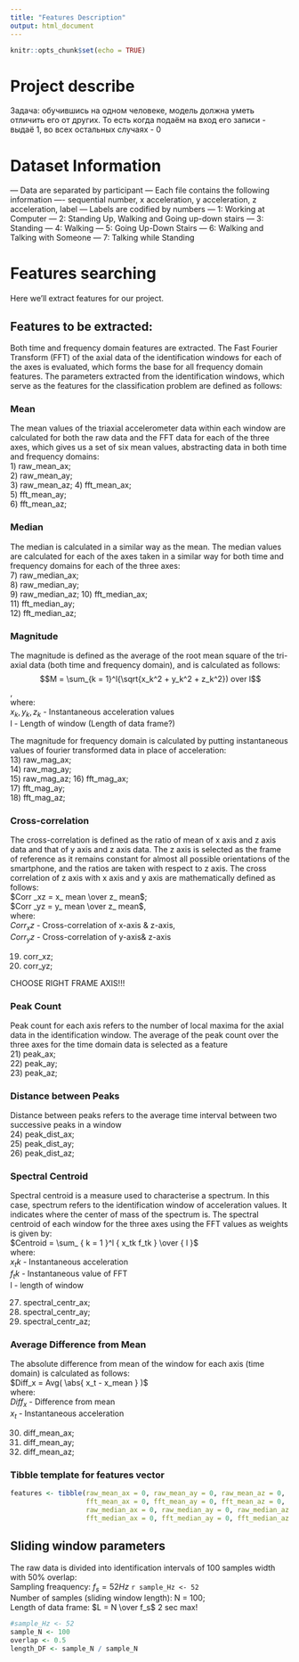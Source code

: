 ```yaml
---
title: "Features Description"
output: html_document
---
```


```r
knitr::opts_chunk$set(echo = TRUE)
```

# Project describe

Задача: обучившись на одном человеке, модель должна уметь отличить его от других. То есть когда подаём на вход его записи - выдаё 1, во всех остальных случаях - 0

# Dataset Information

   --- Data are separated by participant
   --- Each file contains the following information
       ---- sequential number, x acceleration, y acceleration, z acceleration, label 
   --- Labels are codified by numbers
       --- 1: Working at Computer
       --- 2: Standing Up, Walking and Going up-down stairs
       --- 3: Standing
       --- 4: Walking
       --- 5: Going Up-Down Stairs
       --- 6: Walking and Talking with Someone
       --- 7: Talking while Standing  
  
# Features searching
  
Here we'll extract features for our project.

## **Features to be extracted:**  
  
Both time and frequency domain features are extracted. The Fast Fourier Transform (FFT) of the axial data of the identification windows for each of the axes is evaluated, which forms the base for all frequency domain features. The parameters extracted from the identification
windows, which serve as the features for the classification problem are defined as follows:  
  
### Mean  

The mean values of the triaxial accelerometer data within each window are calculated for both the raw data and the FFT data for each of the three axes, which gives us a set of six mean values, abstracting data in both time and frequency domains:  
1) raw_mean_ax;  
2) raw_mean_ay;  
3) raw_mean_az;
4) fft_mean_ax;  
5) fft_mean_ay;  
6) fft_mean_az;  
    
### Median

The median is calculated in a similar way as the mean. The median values are calculated for each of the axes taken in a similar way for both time and frequency domains for each of the three axes:  
7)  raw_median_ax;  
8)  raw_median_ay;  
9)  raw_median_az;
10) fft_median_ax;  
11) fft_median_ay;  
12) fft_median_az;  
  
### Magnitude  

The magnitude is defined as the average of the root mean square of the tri-axial data (both time and frequency domain), and is calculated as follows: $$M = \sum_{k = 1}^l{\sqrt{x_k^2 + y_k^2 + z_k^2}) over l$$,  
where:  
$x_k, y_k, z_k$ - Instantaneous acceleration values  
l - Length of window (Length of data frame?)  

The magnitude for frequency domain is calculated by putting instantaneous values of fourier transformed data in place of acceleration:  
13) raw_mag_ax;  
14) raw_mag_ay;  
15) raw_mag_az;
16) fft_mag_ax;  
17) fft_mag_ay;  
18) fft_mag_az; 
  
### Cross-correlation  

The cross-correlation is defined as the ratio of mean of x axis and z axis data and that of y axis and z axis data. The z axis is selected as the frame of reference as it remains constant for almost all possible orientations of the smartphone, and the ratios are taken with respect to z axis. The cross correlation of z axis with x axis and y axis are mathematically defined as follows:  
$Corr _xz = x_ mean \over z_ mean$;  
$Corr _yz = y_ mean \over z_ mean$,  
where:  
$Corr _xz$ - Cross-correlation of x-axis & z-axis,  
$Corr _yz$ - Cross-correlation of y-axis& z-axis  
  
19) corr_xz;  
20) corr_yz;  

CHOOSE RIGHT FRAME AXIS!!!

### Peak Count  
  
Peak count for each axis refers to the number of local maxima for the axial data in the identification window. The average of the peak count over the three axes for the time domain data is selected as a feature  
21) peak_ax;  
22) peak_ay;  
23) peak_az; 
  
### Distance between Peaks  

Distance between peaks refers to the average time interval between two successive peaks in a window  
24) peak_dist_ax;    
25) peak_dist_ay;   
26) peak_dist_az;  
  
### Spectral Centroid  
Spectral centroid is a measure used to characterise a spectrum. In this case, spectrum refers to the identification window of acceleration values. It indicates where the center of mass of the spectrum is. The spectral centroid of each window for the three axes using the FFT values as weights is given by:  
$Centroid = \sum_ { k = 1 }^l { x_tk f_tk } \over { l }$  
where:  
$x_tk$ - Instantaneous acceleration   
$f_tk$ - Instantaneous value of FFT  
l      - length of window  
  
27) spectral_centr_ax;  
28) spectral_centr_ay;  
29) spectral_centr_az;  
  
### Average Difference from Mean  

The absolute difference from mean of the window for each axis (time domain) is calculated as follows:  
$Diff_x = Avg( \abs{ x_t - x_mean } )$  
where:  
$Diff_x$ - Difference from mean   
$x_t$    - Instantaneous acceleration  
   
30) diff_mean_ax;  
31) diff_mean_ay;  
32) diff_mean_az;  
  
### **Tibble template for features vector**  

```r
features <- tibble(raw_mean_ax = 0, raw_mean_ay = 0, raw_mean_az = 0,
                   fft_mean_ax = 0, fft_mean_ay = 0, fft_mean_az = 0,
                   raw_median_ax = 0, raw_median_ay = 0, raw_median_az = 0,
                   fft_median_ax = 0, fft_median_ay = 0, fft_median_az = 0)
```

     
## **Sliding window parameters**  

The raw data is divided into identification intervals of 100 samples width with 50% overlap:  
Sampling freaquency: $f_s = 52 Hz$ `r sample_Hz <- 52`  
Number of samples (sliding window length): N = 100;  
Length of data frame: $L = N \over f_s$ 2 sec max!
```r
#sample_Hz <- 52
sample_N <- 100 
overlap <- 0.5
length_DF <- sample_N / sample_N
```
  
